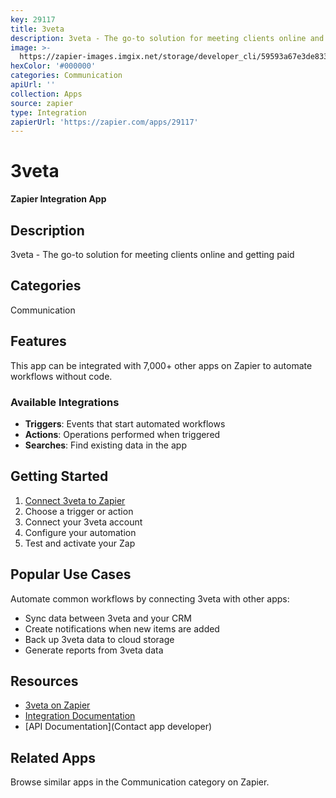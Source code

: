 ```yaml
---
key: 29117
title: 3veta
description: 3veta - The go-to solution for meeting clients online and getting paid
image: >-
  https://zapier-images.imgix.net/storage/developer_cli/59593a67e3de8334054788b4bc38d7a6.png?auto=format%2Ccompress&ixlib=python-3.0.0&q=50
hexColor: '#000000'
categories: Communication
apiUrl: ''
collection: Apps
source: zapier
type: Integration
zapierUrl: 'https://zapier.com/apps/29117'
---
```

# 3veta

**Zapier Integration App**

## Description

3veta - The go-to solution for meeting clients online and getting paid

## Categories

Communication

## Features

This app can be integrated with 7,000+ other apps on Zapier to automate workflows without code.

### Available Integrations

- **Triggers**: Events that start automated workflows
- **Actions**: Operations performed when triggered
- **Searches**: Find existing data in the app

## Getting Started

1. [Connect 3veta to Zapier](https://zapier.com/apps/29117)
2. Choose a trigger or action
3. Connect your 3veta account
4. Configure your automation
5. Test and activate your Zap

## Popular Use Cases

Automate common workflows by connecting 3veta with other apps:

- Sync data between 3veta and your CRM
- Create notifications when new items are added
- Back up 3veta data to cloud storage
- Generate reports from 3veta data

## Resources

- [3veta on Zapier](https://zapier.com/apps/29117)
- [Integration Documentation](https://zapier.com/apps/29117/integrations)
- [API Documentation](Contact app developer)

## Related Apps

Browse similar apps in the Communication category on Zapier.

